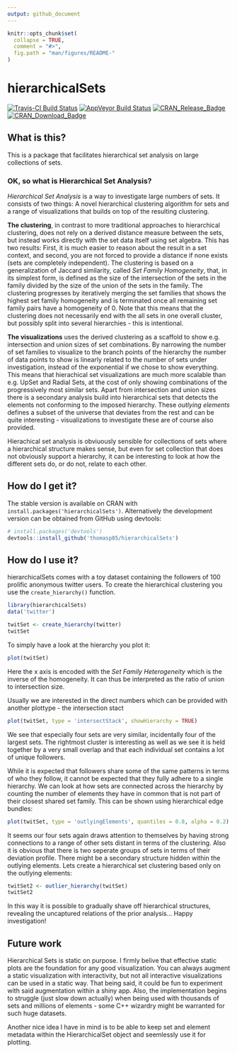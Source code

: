 ```yaml
---
output: github_document
---
```


<!-- README.md is generated from README.Rmd. Please edit that file -->

```r
knitr::opts_chunk$set(
  collapse = TRUE,
  comment = "#>",
  fig.path = "man/figures/README-"
)
```

# hierarchicalSets

[![Travis-CI Build Status](https://travis-ci.org/thomasp85/hierarchicalSets.svg?branch=master)](https://travis-ci.org/thomasp85/hierarchicalSets) [![AppVeyor Build Status](https://ci.appveyor.com/api/projects/status/github/thomasp85/hierarchicalSets?branch=master&svg=true)](https://ci.appveyor.com/project/thomasp85/hierarchicalSets) [![CRAN\_Release\_Badge](http://www.r-pkg.org/badges/version-ago/hierarchicalSets)](https://CRAN.R-project.org/package=hierarchicalSets) [![CRAN\_Download\_Badge](http://cranlogs.r-pkg.org/badges/hierarchicalSets)](https://CRAN.R-project.org/package=hierarchicalSets)

## What is this?
This is a package that facilitates hierarchical set analysis on large 
collections of sets.

### OK, so what is Hierarchical Set Analysis?
*Hierarchical Set Analysis* is a way to investigate large numbers of sets. It
consists of two things: A novel hierarchical clustering algorithm for sets and
a range of visualizations that builds on top of the resulting clustering.

**The clustering**, in contrast to more traditional approaches to hierarchical 
clustering, does not rely on a derived distance measure between the sets, but
instead works directly with the set data itself using set algebra. This has two
results: First, it is much easier to reason about the result in a set context, 
and second, you are not forced to provide a distance if none exists (sets are
completely independent). The clustering is based on a generalization of Jaccard
similarity, called *Set Family Homogeneity*, that, in its simplest form, is 
defined as the size of the intersection of the sets in the family divided by the 
size of the union of the sets in the family. The clustering progresses by 
iteratively merging the set families that shows the highest set family 
homogeneity and is terminated once all remaining set family pairs have a 
homogeneity of 0. Note that this means that the clustering does not necessarily 
end with the all sets in one overall cluster, but possibly split into several
hierarchies - this is intentional.

**The visualizations** uses the derived clustering as a scaffold to show e.g.
intersection and union sizes of set combinations. By narrowing the number of
set families to visualize to the branch points of the hierarchy the number of
data points to show is linearly related to the number of sets under 
investigation, instead of the exponential if we chose to show everything. This 
means that hierachical set visualizations are much more scalable than e.g. UpSet
and Radial Sets, at the cost of only showing combinations of the progressively
most similar sets. Apart from intersection and union sizes there is a secondary
analysis build into hierarchical sets that detects the elements not conforming
to the imposed hierarchy. These *outlying elements* defines a subset of the
universe that deviates from the rest and can be quite interesting - 
visualizations to investigate these are of course also provided.

Hierachical set analysis is obviuously sensible for collections of sets where a
hierarchical structure makes sense, but even for set collection that does not 
obviously support a hierarchy, it can be interesting to look at how the 
different sets do, or do not, relate to each other.

## How do I get it?
The stable version is available on CRAN with 
`install.packages('hierarchicalSets')`. Alternatively the development version 
can be obtained from GitHub using devtools:

```r
# install.packages('devtools')
devtools::install_github('thomasp85/hierarchicalSets')
```

## How do I use it?
hierarchicalSets comes with a toy dataset containing the followers of 100 
prolific anonymous twitter users. To create the hierarchical clustering you use
the `create_hierarchy()` function.

```r
library(hierarchicalSets)
data('twitter')

twitSet <- create_hierarchy(twitter)
twitSet
```

To simply have a look at the hierarchy you plot it:

```r
plot(twitSet)
```

Here the x axis is encoded with the *Set Family Heterogeneity* which is the
inverse of the homogeneity. It can thus be interpreted as the ratio of union to
intersection size.

Usually we are interested in the direct numbers which can be provided with 
another plottype - the intersection stact

```r
plot(twitSet, type = 'intersectStack', showHierarchy = TRUE)
```

We see that especially four sets are very similar, incidentally four of the 
largest sets. The rightmost cluster is interesting as well as we see it is held 
together by a very small overlap and that each individual set contains a lot of
unique followers.

While it is expected that followers share some of the same patterns in terms of
who they follow, it cannot be expected that they fully adhere to a single 
hierarchy. We can look at how sets are connected across the hierarchy by 
counting the number of elements they have in common that is not part of their 
closest shared set family. This can be shown using hierarchical edge bundles:

```r
plot(twitSet, type = 'outlyingElements', quantiles = 0.8, alpha = 0.2)
```

It seems our four sets again draws attention to themselves by having strong
connections to a range of other sets distant in terms of the clustering. Also
it is obvious that there is two seperate groups of sets in terms of their 
deviation profile. There might be a secondary structure hidden within the 
outlying elements. Lets create a hierarchical set clustering based only on the
outlying elements:

```r
twitSet2 <- outlier_hierarchy(twitSet)
twitSet2
```

In this way it is possible to gradually shave off hierarchical structures, 
revealing the uncaptured relations of the prior analysis... Happy investigation!

## Future work
Hierarchical Sets is static on purpose. I firmly belive that effective static
plots are the foundation for any good visualization. You can always augment a
static visualization with interactivity, but not all interactive visualizations
can be used in a static way. That being said, it could be fun to experiment with
said augmentation within a shiny app. Also, the implementation begins to 
struggle (just slow down actually) when being used with thousands of sets and 
millions of elements - some C++ wizardry might be warranted for such huge 
datasets.

Another nice idea I have in mind is to be able to keep set and element metadata
within the HierarchicalSet object and seemlessly use it for plotting.
